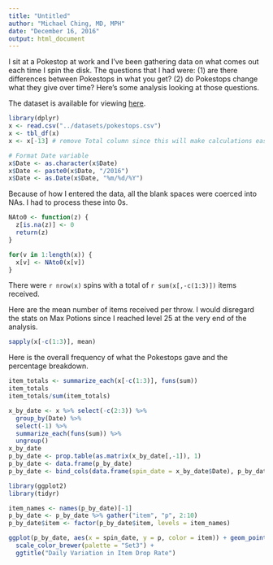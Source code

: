 ```yaml
---
title: "Untitled"
author: "Michael Ching, MD, MPH"
date: "December 16, 2016"
output: html_document
---
```


I sit at a Pokestop at work and I've been gathering data on what comes out each time I spin the disk. The questions that I had were: (1) are there differences between Pokestops in what you get? (2) do Pokestops change what they give over time? Here's some analysis looking at those questions.

The dataset is available for viewing [here](https://docs.google.com/spreadsheets/d/1FmApMo7dwv9JI6qSVKWKGv9iQU23isrbbbcvn0TVsZw/edit?usp=sharing).
```r
library(dplyr)
x <- read.csv("../datasets/pokestops.csv")
x <- tbl_df(x)
x <- x[-13] # remove Total column since this will make calculations easier

# Format Date variable
x$Date <- as.character(x$Date)
x$Date <- paste0(x$Date, "/2016")
x$Date <- as.Date(x$Date, "%m/%d/%Y")
```

Because of how I entered the data, all the blank spaces were coerced into NAs. I had to process these into 0s.
```r
NAto0 <- function(z) {
  z[is.na(z)] <- 0
  return(z)
}

for(v in 1:length(x)) {
  x[v] <- NAto0(x[v])
}
```

There were `r nrow(x)` spins with a total of `r sum(x[,-c(1:3)])` items received. 


Here are the mean number of items received per throw. I would disregard the stats on Max Potions since I reached level 25 at the very end of the analysis.
```r
sapply(x[-c(1:3)], mean)
```

Here is the overall frequency of what the Pokestops gave and the percentage breakdown.
```r
item_totals <- summarize_each(x[-c(1:3)], funs(sum))
item_totals
item_totals/sum(item_totals)
```

```r
x_by_date <- x %>% select(-c(2:3)) %>% 
  group_by(Date) %>% 
  select(-1) %>%
  summarize_each(funs(sum)) %>% 
  ungroup()
x_by_date
p_by_date <- prop.table(as.matrix(x_by_date[,-1]), 1)
p_by_date <- data.frame(p_by_date)
p_by_date <- bind_cols(data.frame(spin_date = x_by_date$Date), p_by_date)

```

```r
library(ggplot2)
library(tidyr)

item_names <- names(p_by_date)[-1] 
p_by_date <- p_by_date %>% gather("item", "p", 2:10)
p_by_date$item <- factor(p_by_date$item, levels = item_names)

ggplot(p_by_date, aes(x = spin_date, y = p, color = item)) + geom_point() +
  scale_color_brewer(palette = "Set3") + 
  ggtitle("Daily Variation in Item Drop Rate")
```


